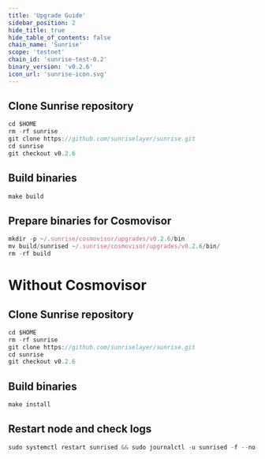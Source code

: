 ```yaml
---
title: 'Upgrade Guide'
sidebar_position: 2
hide_title: true
hide_table_of_contents: false
chain_name: 'Sunrise'
scope: 'testnet'
chain_id: 'sunrise-test-0.2'
binary_version: 'v0.2.6'
icon_url: 'sunrise-icon.svg'
---
```



<PageTitle
  iconUrl="img/sunrise-icon.svg"
  title="Sunrise Upgrade Guide"
  chainId="sunrise-test-0.2"
  version="v0.2.6"
/>

## Clone Sunrise repository

```js
cd $HOME
rm -rf sunrise
git clone https://github.com/sunriselayer/sunrise.git
cd sunrise
git checkout v0.2.6
```

## Build binaries

```js
make build
```

## Prepare binaries for Cosmovisor

```js
mkdir -p ~/.sunrise/cosmovisor/upgrades/v0.2.6/bin
mv build/sunrised ~/.sunrise/cosmovisor/upgrades/v0.2.6/bin/
rm -rf build
```

# Without Cosmovisor

## Clone Sunrise repository

```js
cd $HOME
rm -rf sunrise
git clone https://github.com/sunriselayer/sunrise.git
cd sunrise
git checkout v0.2.6
```

## Build binaries

```js
make install
```

## Restart node and check logs

```js
sudo systemctl restart sunrised && sudo journalctl -u sunrised -f --no-hostname -o cat
```
